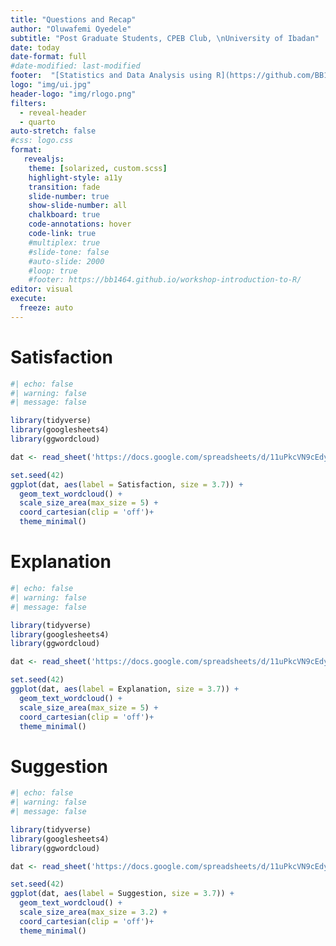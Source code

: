 ```yaml
---
title: "Questions and Recap"
author: "Oluwafemi Oyedele"
subtitle: "Post Graduate Students, CPEB Club, \nUniversity of Ibadan"
date: today
date-format: full
#date-modified: last-modified
footer:  "[Statistics and Data Analysis using R](https://github.com/BB1464/workshop-introduction-to-R) 👨‍💻"
logo: "img/ui.jpg"
header-logo: "img/rlogo.png"
filters:
  - reveal-header
  - quarto
auto-stretch: false
#css: logo.css
format: 
   revealjs: 
    theme: [solarized, custom.scss]
    highlight-style: a11y
    transition: fade
    slide-number: true
    show-slide-number: all
    chalkboard: true
    code-annotations: hover
    code-link: true
    #multiplex: true
    #slide-tone: false
    #auto-slide: 2000
    #loop: true
    #footer: https://bb1464.github.io/workshop-introduction-to-R/
editor: visual
execute:
  freeze: auto
---
```


# Satisfaction {.test}

```r
#| echo: false
#| warning: false
#| message: false

library(tidyverse)
library(googlesheets4)
library(ggwordcloud)

dat <- read_sheet('https://docs.google.com/spreadsheets/d/11uPkcVN9cEdyJlgNEugHlSI2w0IACeLk_wm5_NNOqak/edit#gid=0')

set.seed(42)
ggplot(dat, aes(label = Satisfaction, size = 3.7)) +
  geom_text_wordcloud() +
  scale_size_area(max_size = 5) +
  coord_cartesian(clip = 'off')+
  theme_minimal()

```

# Explanation {.test}

```r
#| echo: false
#| warning: false
#| message: false

library(tidyverse)
library(googlesheets4)
library(ggwordcloud)

dat <- read_sheet('https://docs.google.com/spreadsheets/d/11uPkcVN9cEdyJlgNEugHlSI2w0IACeLk_wm5_NNOqak/edit#gid=0')

set.seed(42)
ggplot(dat, aes(label = Explanation, size = 3.7)) +
  geom_text_wordcloud() +
  scale_size_area(max_size = 5) +
  coord_cartesian(clip = 'off')+
  theme_minimal()

```

# Suggestion {.test}

```r
#| echo: false
#| warning: false
#| message: false

library(tidyverse)
library(googlesheets4)
library(ggwordcloud)

dat <- read_sheet('https://docs.google.com/spreadsheets/d/11uPkcVN9cEdyJlgNEugHlSI2w0IACeLk_wm5_NNOqak/edit#gid=0')

set.seed(42)
ggplot(dat, aes(label = Suggestion, size = 3.7)) +
  geom_text_wordcloud() +
  scale_size_area(max_size = 3.2) +
  coord_cartesian(clip = 'off')+
  theme_minimal()

```
